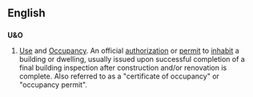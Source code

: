 ==English==

==={{acronym}}===
'''U&O'''

# [[Use]] and [[occupancy|Occupancy]]. An official [[authorization]] or [[permit]] to [[inhabit]] a building or dwelling, usually issued upon successful completion of a final building inspection after construction and/or renovation is complete. Also referred to as a "certificate of occupancy" or "occupancy permit".